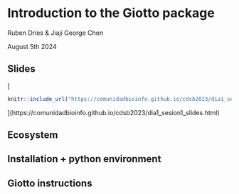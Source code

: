 # Introduction to the Giotto package

Ruben Dries & Jiaji George Chen

August 5th 2024

## Slides

[
```r
knitr::include_url("https://comunidadbioinfo.github.io/cdsb2023/dia1_sesion1_slides.html", height = "380px")
```
](https://comunidadbioinfo.github.io/cdsb2023/dia1_sesion1_slides.html)


## Ecosystem

## Installation + python environment

## Giotto instructions


